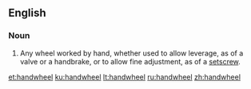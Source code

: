 ==English==

===Noun===
{{en-noun}}

# {{lb|en|mechanics}} Any wheel worked by hand, whether used to allow leverage, as of a valve or a handbrake, or to allow fine adjustment, as of a [[setscrew]].

[[et:handwheel]]
[[ku:handwheel]]
[[lt:handwheel]]
[[ru:handwheel]]
[[zh:handwheel]]